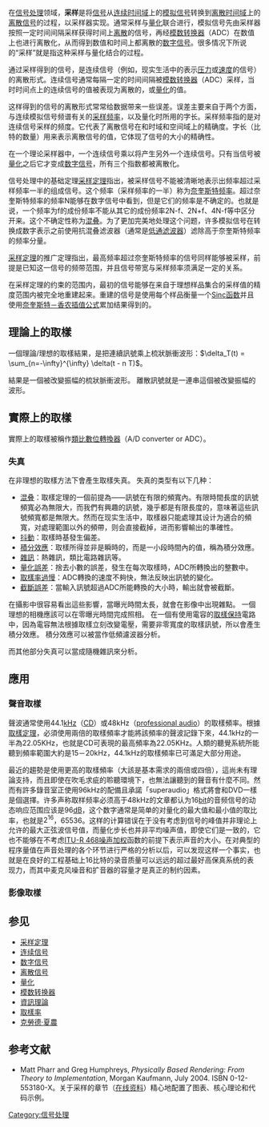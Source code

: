 {{NoteTA
|G1=Communication
|G2=Electronics
|G3=Signals and Systems
|G4
}}
{{关于||音乐上的定义|采样 (音乐)}}
在[[信号处理|信号处理]]领域，'''采样'''是将[[信号_(信息论)|信号]]从[[连续时间域|连续时间域]]上的[[模拟信号|模拟信号]]转换到[[离散时间域|离散时间域]]上的[[离散信号|离散信号]]的过程，以采样器实现。通常采样与[[量化_(信号处理)|量化]]联合进行，模拟信号先由采样器按照一定时间间隔采样获得时间上[[离散|离散]]的信号，再经[[模数转换器|模数转换器]]（ADC）在数值上也进行离散化，从而得到数值和时间上都离散的[[数字信号|数字信号]]。很多情况下所说的“采样”就是指这种采样与量化结合的过程。

通过采样得到的信号，是连续信号（例如，现实生活中的表示[[压力|压力]]或[[速度|速度]]的信号）的离散形式。连续信号通常每隔一定的时间间隔被[[模数转换器|模数转换器]]（ADC）采样，当时时间点上的连续信号的值被表现为离散的，或[[量化_(信号处理)|量化]]的值。

这样得到的信号的离散形式常常给数据带来一些误差。误差主要来自于两个方面，与连续模拟信号频谱有关的[[采样频率|采样频率]]，以及量化时所用的字长。采样频率指的是对连续信号采样的频度。它代表了离散信号在和时域和空间域上的精确度。字长（比特的数量）用来表示离散信号的值，它体现了信号的大小的精确性。

在一个理论采样器中，一个连续信号乘以{{tsl|en|Dirac comb|狄拉克梳}}将产生另外一个连续信号。只有当信号被[[量化_(信号处理)|量化]]之后它才变成[[数字信号|数字信号]]，所有三个指数都被离散化。

信号处理中的基础定理[[采样定理|采样定理]]指出，被采样信号不能被清晰地表示出频率超过采样频率一半的组成信号。这个频率（采样频率的一半）称为[[奈奎斯特频率|奈奎斯特频率]]。超过奈奎斯特频率的频率N能够在数字信号中看到，但是它们的频率是不确定的。也就是说，一个频率为f的成份频率不能从其它的成份频率2N-f、2N+f、4N-f等中区分开来。这个不确定性称为[[混叠|混叠]]。为了更加完美地处理这个问题，许多模拟信号在转换成数字表示之前使用抗混叠滤波器（通常是[[低通滤波器|低通滤波器]]）滤除高于奈奎斯特频率的频率分量。

[[采样定理|采样定理]]的推广定理指出，最高频率超过奈奎斯特频率的信号同样能够被采样，前提是已知这一信号的频带范围，并且信号带宽与采样频率须满足一定的关系。

在采样定理的约束的范围内，最初的信号能够在来自于理想样品集合的采样值的精度范围内被完全地重建起来。重建的信号是使用每个样品衡量一个[[Sinc函数|Sinc函数]]并且使用[[奈奎斯特－香农插值公式|奈奎斯特－香农插值公式]]累加结果得到的。

== 理論上的取樣 ==
一個理論/理想的取樣結果，是把連續訊號乘上梳狀脈衝波形：<math>\delta_T(t) = \sum_{n=-\infty}^{\infty} \delta(t - n T)</math>。

結果是一個被改變振幅的梳狀脈衝波形。
離散訊號就是一連串這個被改變振幅的波形。

== 實際上的取樣 ==
實際上的取樣被稱作[[類比數位轉換器|類比數位轉換器]]（A/D converter or ADC）。

=== 失真 ===
在非理想的取樣方法下會產生取樣失真。
失真的类型有以下几种：
*[[混叠|混叠]]：取樣定理的一個前提為——訊號在有限的頻寬內。有限時間長度的訊號頻寬必為無限大，而我們有興趣的訊號，幾乎都是有限長度的，意味著這些訊號頻寬都是無限大。然而在现实生活中，取樣器只能處理其设计为適合的頻寬，对處理範圍以外的頻帶，则会直接截掉，进而影響輸出的準確性。
*[[抖動|抖動]]：取樣時基發生偏差。
*[[積分效應|積分效應]]：取樣所得並非是瞬時的，而是一小段時間內的值，稱為積分效應。
*[[雜訊_(通訊學)|雜訊]]：熱雜訊，類比電路雜訊等。
*[[量化誤差|量化誤差]]：捨去小數的誤差，發生在每次取樣時，ADC所轉換出的整數中。
*[[取樣率過慢|取樣率過慢]]：ADC轉換的速度不夠快，無法反映出訊號的變化。
*[[截斷誤差|截斷誤差]]：當輸入訊號超過ADC所能轉換的大小時，輸出就會被截斷。

在攝影中很容易看出這些影響，當曝光時間太長，就會在影像中出現雜點。
一個理想的相機應該可以在零曝光時間完成照相。
在一個有使用電容的[[取樣保持|取樣保持]]電路中，因為電容無法根據取樣立刻改變電壓，需要非零寬度的取樣訊號，所以會產生積分效應。
積分效應可以被當作低頻濾波器分析。

而其他部分失真可以當成隨機雜訊來分析。

== 應用 ==
=== 聲音取樣 ===
聲波通常使用44.1[[kHz|kHz]]（[[Compact_disc|CD]]）或48kHz（[[professional_audio|professional audio]]）的取樣頻率。根據[[取樣定理|取樣定理]]，必須使用兩倍的取樣頻率才能將該頻率的聲波記錄下來，44.1kHz的一半為22.05KHz，也就是CD可表現的最高頻率為22.05KHz。人類的聽覺系統所能聽到頻率範圍大約是15－20kHz，44.1kHz的取樣頻率已可滿足大部分用途。

最近的趨勢是使用更高的取樣頻率（大該是基本需求的兩倍或四倍），這尚未有理論支持，而且即使在吹毛求疵的聆聽環境下，也無法讓聽到的聲音有什麼不同。然而有許多錄音室正使用96kHz的配備且承諾「superaudio」格式將會和DVD一樣是個選擇。许多声称取样频率必须高于48kHz的文章都认为16[[位元|bit]]的音频信号的动态响应范围应该是96[[dB|dB]]，这个数字通常是简单的对量化的最大值和最小值的取比率，也就是<math>2^{16}</math>，65536。这样的计算错误在于没有考虑到信号的峰值并非理论上允许的最大正弦波信号值，而量化步长也并非平均噪声值，即使它们是一致的，它也不能够在不考虑[[ITU-R_468噪声加权|ITU-R 468噪声加权]]函数的前提下表示声音的大小。在对典型的程序量值在声音处理的各个环节进行严格的分析以后，可以发现这样一个事实，也就是在良好的工程基础上16比特的录音质量可以远远的超过最好高保真系统的表现力，而其中麦克风噪音和扩音器的容量才是真正的制约因素。

===影像取樣===
{{expand|time=2010-08-21}}

== 参见 ==
* [[采样定理|采样定理]]
* [[连续信号|连续信号]]
* [[数字信号|数字信号]]
* [[离散信号|离散信号]]
* [[量化_(信号处理)|量化]]
* [[模数转换器|模数转换器]]
*[[資訊理論|資訊理論]]
*[[取樣率|取樣率]]
*[[克勞德·夏農|克勞德·夏農]]

== 参考文献 ==
* Matt Pharr and Greg Humphreys, ''Physically Based Rendering: From Theory to Implementation'', Morgan Kaufmann, July 2004. ISBN 0-12-553180-X。关于采样的章节（[https://web.archive.org/web/20131016055332/http://graphics.stanford.edu/~mmp/chapters/pbrt_chapter7.pdf 在线资料]）精心地配置了图表、核心理论和代码示例。

{{DSP}}

[[Category:信号处理|Category:信号处理]]